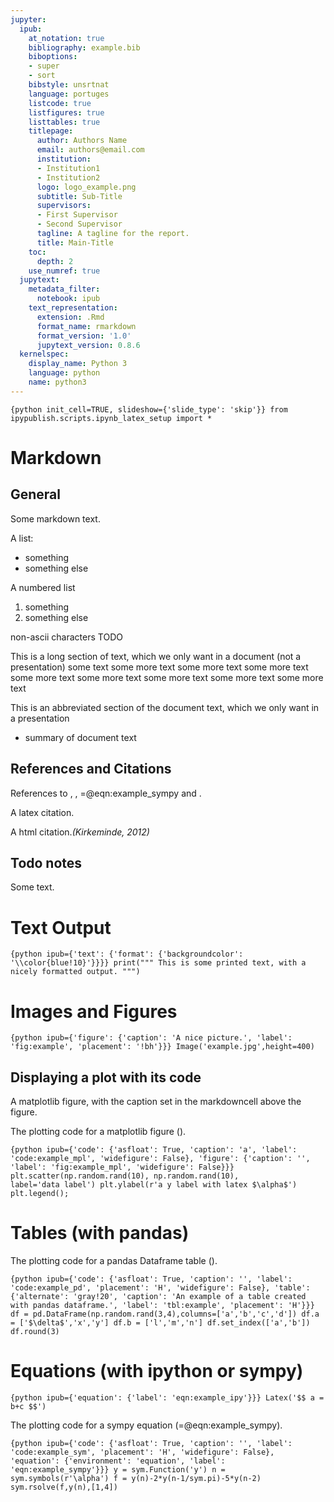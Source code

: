 ```yaml
---
jupyter:
  ipub:
    at_notation: true
    bibliography: example.bib
    biboptions:
    - super
    - sort
    bibstyle: unsrtnat
    language: portuges
    listcode: true
    listfigures: true
    listtables: true
    titlepage:
      author: Authors Name
      email: authors@email.com
      institution:
      - Institution1
      - Institution2
      logo: logo_example.png
      subtitle: Sub-Title
      supervisors:
      - First Supervisor
      - Second Supervisor
      tagline: A tagline for the report.
      title: Main-Title
    toc:
      depth: 2
    use_numref: true
  jupytext:
    metadata_filter:
      notebook: ipub
    text_representation:
      extension: .Rmd
      format_name: rmarkdown
      format_version: '1.0'
      jupytext_version: 0.8.6
  kernelspec:
    display_name: Python 3
    language: python
    name: python3
---
```


```{python init_cell=TRUE, slideshow={'slide_type': 'skip'}}
from ipypublish.scripts.ipynb_latex_setup import *
```

# Markdown


## General


Some markdown text.

A list:

- something
- something else

A numbered list

1. something
2. something else

non-ascii characters TODO


This is a long section of text, which we only want in a document (not a presentation)
some text
some more text
some more text
some more text
some more text
some more text
some more text
some more text
some more text



This is an abbreviated section of the document text, which we only want in a presentation

- summary of document text


## References and Citations


References to \cref{fig:example}, \cref{tbl:example}, =@eqn:example_sympy and \cref{code:example_mpl}.

A latex citation.\cite{zelenyak_molecular_2016}

A html citation.<cite data-cite="kirkeminde_thermodynamic_2012">(Kirkeminde, 2012)</cite> 


## Todo notes


\todo[inline]{an inline todo}

Some text.\todo{a todo in the margins}


# Text Output

```{python ipub={'text': {'format': {'backgroundcolor': '\\color{blue!10}'}}}}
print("""
This is some printed text,
with a nicely formatted output.
""")
```

# Images and Figures

```{python ipub={'figure': {'caption': 'A nice picture.', 'label': 'fig:example', 'placement': '!bh'}}}
Image('example.jpg',height=400)
```

## Displaying a plot with its code


A matplotlib figure, with the caption set in the markdowncell above the figure.


The plotting code for a matplotlib figure (\cref{fig:example_mpl}).

```{python ipub={'code': {'asfloat': True, 'caption': 'a', 'label': 'code:example_mpl', 'widefigure': False}, 'figure': {'caption': '', 'label': 'fig:example_mpl', 'widefigure': False}}}
plt.scatter(np.random.rand(10), np.random.rand(10), 
            label='data label')
plt.ylabel(r'a y label with latex $\alpha$')
plt.legend();
```

# Tables (with pandas)


The plotting code for a pandas Dataframe table (\cref{tbl:example}).

```{python ipub={'code': {'asfloat': True, 'caption': '', 'label': 'code:example_pd', 'placement': 'H', 'widefigure': False}, 'table': {'alternate': 'gray!20', 'caption': 'An example of a table created with pandas dataframe.', 'label': 'tbl:example', 'placement': 'H'}}}
df = pd.DataFrame(np.random.rand(3,4),columns=['a','b','c','d'])
df.a = ['$\delta$','x','y']
df.b = ['l','m','n']
df.set_index(['a','b'])
df.round(3)
```

# Equations (with ipython or sympy)

```{python ipub={'equation': {'label': 'eqn:example_ipy'}}}
Latex('$$ a = b+c $$')
```

The plotting code for a sympy equation (=@eqn:example_sympy).

```{python ipub={'code': {'asfloat': True, 'caption': '', 'label': 'code:example_sym', 'placement': 'H', 'widefigure': False}, 'equation': {'environment': 'equation', 'label': 'eqn:example_sympy'}}}
y = sym.Function('y')
n = sym.symbols(r'\alpha')
f = y(n)-2*y(n-1/sym.pi)-5*y(n-2)
sym.rsolve(f,y(n),[1,4])
```
